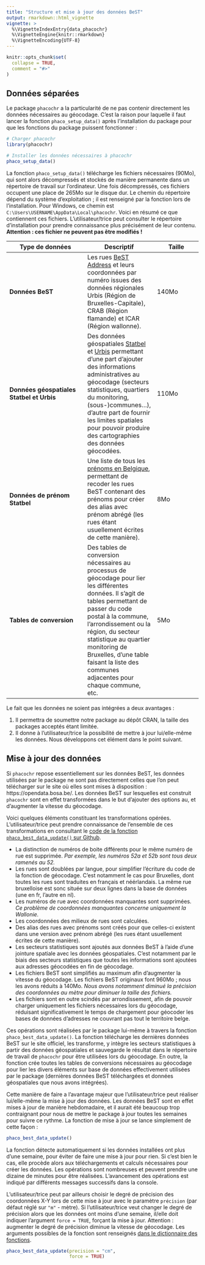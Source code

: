 ```yaml
---
title: "Structure et mise à jour des données BeST"
output: rmarkdown::html_vignette
vignette: >
  %\VignetteIndexEntry{data_phacochr}
  %\VignetteEngine{knitr::rmarkdown}
  %\VignetteEncoding{UTF-8}
---
```


```r
knitr::opts_chunk$set(
  collapse = TRUE,
  comment = "#>"
)
```

## Données séparées

Le package `phacochr` a la particularité de ne pas contenir directement les données nécessaires au géocodage. C'est la raison pour laquelle il faut lancer la fonction `phaco_setup_data()` après l'installation du package pour que les fonctions du package puissent fonctionner :

```r
# Charger phacochr
library(phacochr)

# Installer les données nécessaires à phacochr
phaco_setup_data()
```

La fonction `phaco_setup_data()` télécharge les fichiers nécessaires (90Mo), qui sont alors décompressés et stockés de manière permanente dans un répertoire de travail sur l'ordinateur. Une fois décompressés, ces fichiers occupent une place de 265Mo sur le disque dur. Le chemin du répertoire dépend du système d'exploitation ; il est renseigné par la fonction lors de l'installation. Pour Windows, ce chemin est `C:\Users\USERNAME\AppData\Local\phacochr`. Voici en résumé ce que contiennent ces fichiers. L'utilisateur/trice peut consulter le répertoire d'installation pour prendre connaissance plus précisément de leur contenu. **Attention : ces fichier ne peuvent pas être modifiés !**

| **Type de données** | **Descriptif** | **Taille** |
|---------------------|----------------|------------|
| **Données BeST** | Les rues [BeST Address](https://opendata.bosa.be/) et leurs coordonnées par numéro issues des données régionales Urbis (Région de Bruxelles-Capitale), CRAB (Région flamande) et ICAR (Région wallonne). | 140Mo |
| **Données géospatiales Statbel et Urbis** | Des données géospatiales [Statbel](https://statbel.fgov.be/fr/open-data?category=209) et [Urbis](https://datastore.brussels/web/data/dataset/9651e420-2c8d-48ec-b4a1-6a43a3f6a40f) permettant d'une part d'ajouter des informations administratives au géocodage (secteurs statistiques, quartiers du monitoring, (sous-)communes...), d'autre part de fournir les limites spatiales pour pouvoir produire des cartographies des données géocodées. | 110Mo |
| **Données de prénom Statbel** | Une liste de tous les [prénoms en Belgique](https://data.gov.be/fr/dataset/06b90ef7bfb3797bdafb36ec69ee8f2576b5e9e0), permettant de recoder les rues BeST contenant des prénoms pour créer des alias avec prénom abrégé (les rues étant usuellement écrites de cette manière). | 8Mo |
| **Tables de conversion** | Des tables de conversion nécessaires au processus de géocodage pour lier les différentes données. Il s'agit de tables permettant de passer du code postal à la commune, l'arrondissement ou la région, du secteur statistique au quartier monitoring de Bruxelles, d'une table faisant la liste des communes adjacentes pour chaque commune, etc. | 5Mo |

Le fait que les données ne soient pas intégrées a deux avantages :

1. Il permettra de soumettre notre package au dépôt CRAN, la taille des packages acceptés étant limitée.
2. Il donne à l'utilisateur/trice la possibilité de mettre à jour lui/elle-même les données. Nous développons cet élément dans le point suivant.

## Mise à jour des données

Si `phacochr` repose essentiellement sur les données BeST, les données utilisées par le package ne sont pas directement celles que l'on peut télécharger sur le site où elles sont mises à disposition : https://opendata.bosa.be/. Les données BeST sur lesquelles est construit `phacochr` sont en effet transformées dans le but d'ajouter des options au, et d'augmenter la vitesse du géocodage.

Voici quelques éléments constituant les transformations opérées. L'utilisateur/trice peut prendre connaissance de l'ensemble de ces transformations en consultant le [code de la fonction `phaco_best_data_update()` sur Github](https://github.com/phacochr/phacochr/blob/main/R/phaco_best_data_update.R).

* La distinction de numéros de boite différents pour le même numéro de rue est supprimée. *Par exemple, les numéros 52a et 52b sont tous deux ramenés au 52.*
* Les rues sont doublées par langue, pour simplifier l'écriture du code de la fonction de géocodage. C'est notamment le cas pour Bruxelles, dont toutes les rues sont traduites en français et néérlandais. La même rue bruxelloise est sonc située sur deux lignes dans la base de données (une en fr, l'autre en nl).
* Les numéros de rue avec coordonnées manquantes sont supprimées. *Ce problème de coordonnées manquantes concerne uniquement la Wallonie.*
* Les coordonnées des milieux de rues sont calculées.
* Des alias des rues avec prénoms sont créés pour que celles-ci existent dans une version avec prénom abrégé (les rues étant usuellement écrites de cette manière).
* Les secteurs statistiques sont ajoutés aux données BeST à l'aide d'une jointure spatiale avec les données géospatiales. C'est notamment par le biais des secteurs statistiques que toutes les informations sont ajoutées aux adresses géocodées en fin de géocodage.
* Les fichiers BeST sont simplifiés au maximum afin d'augmenter la vitesse du géocodage. Les fichiers BeST originaux font 960Mo ; nous les avons réduits à 140Mo. *Nous avons notamment diminué la précision des coordonnées au mètre pour diminuer la taille des fichiers.*
* Les fichiers sont en outre scindés par arrondissement, afin de pouvoir charger uniquement les fichiers nécessaires lors du géocodage, réduisant significativement le temps de chargement pour géocoder les bases de données d'adresses ne couvrant pas tout le territoire belge.

Ces opérations sont réalisées par le package lui-même à travers la fonction `phaco_best_data_update()`. La fonction télécharge les dernières données BeST sur le site officiel, les transforme, y intègre les secteurs statistiques à partir des données géospatiales et sauvegarde le résultat dans le répertoire de travail de `phacochr` pour être utilisées lors du géocodage. En outre, la fonction crée toutes les tables de conversions nécessaires au géocodage pour lier les divers éléments sur base de données effectivement utilisées par le package (dernières données BeST téléchargées et données géospatiales que nous avons intégrées).

Cette manière de faire a l'avantage majeur que l'utilisateur/trice peut réaliser lui/elle-même la mise à jour des données. Les données BeST sont en effet mises à jour de manière hebdomadaire, et il aurait été beaucoup trop contraignant pour nous de mettre le package à jour toutes les semaines pour suivre ce rythme. La fonction de mise à jour se lance simplement de cette façon :

``` r
phaco_best_data_update()
```

La fonction détecte automatiquement si les données installées ont plus d'une semaine, pour éviter de faire une mise à jour pour rien. Si c'est bien le cas, elle procède alors aux téléchargements et calculs nécessaires pour créer les données. Les opérations sont nombreuses et peuvent prendre une dizaine de minutes pour être réalisées. L'avancement des opérations est indiqué par différents messages successifs dans la console.

L'utilisateur/trice peut par ailleurs choisir le degré de précision des coordonnées X-Y lors de cette mise à jour avec le paramètre `précision` (par défaut réglé sur `"m"` - mètre). Si l'utilisateur/trice veut changer le degré de précision alors que les données ont moins d'une semaine, il/elle doit indiquer l'argument `force = TRUE`, forçant la mise à jour. Attention : augmenter le degré de précision diminue la vitesse de géocodage. Les arguments possibles de la fonction sont renseignés [dans le dictionnaire des fonctions](https://phacochr.github.io/phacochr/reference/phaco_best_data_update.html).

``` r
phaco_best_data_update(precision = "cm",
                       force = TRUE)
```
